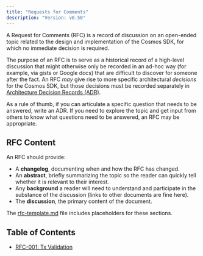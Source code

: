 ```yaml
---
title: "Requests for Comments"
description: "Version: v0.50"
---
```


A Request for Comments (RFC) is a record of discussion on an open-ended topic related to the design and implementation of the Cosmos SDK, for which no immediate decision is required.

The purpose of an RFC is to serve as a historical record of a high-level discussion that might otherwise only be recorded in an ad-hoc way (for example, via gists or Google docs) that are difficult to discover for someone after the fact. An RFC *may* give rise to more specific architectural *decisions* for the Cosmos SDK, but those decisions must be recorded separately in [Architecture Decision Records (ADR)](/sdk/v0.50/build/architecture/README).

As a rule of thumb, if you can articulate a specific question that needs to be answered, write an ADR. If you need to explore the topic and get input from others to know what questions need to be answered, an RFC may be appropriate.

## RFC Content[​](#rfc-content "Direct link to RFC Content")

An RFC should provide:

* A **changelog**, documenting when and how the RFC has changed.
* An **abstract**, briefly summarizing the topic so the reader can quickly tell whether it is relevant to their interest.
* Any **background** a reader will need to understand and participate in the substance of the discussion (links to other documents are fine here).
* The **discussion**, the primary content of the document.

The [rfc-template.md](/sdk/v0.50/build/rfc/rfc-template) file includes placeholders for these sections.

## Table of Contents[​](#table-of-contents "Direct link to Table of Contents")

* [RFC-001: Tx Validation](/sdk/v0.50/build/rfc/rfc-001-tx-validation)
